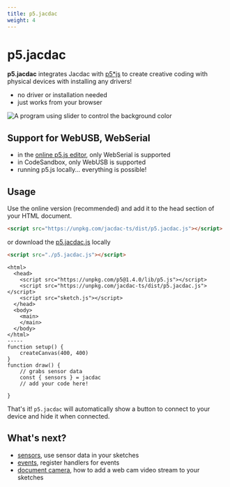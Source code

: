 ```yaml
---
title: p5.jacdac
weight: 4
---
```


# p5.jacdac

**p5.jacdac** integrates Jacdac with [p5\*js](https://p5js.org) to create creative coding with physical devices
with installing any drivers!

-   no driver or installation needed
-   just works from your browser

![A program using slider to control the background color](./p5js/sliders.gif)

## Support for WebUSB, WebSerial

-   in the [online p5.js editor](https://editor.p5js.org/), only WebSerial is supported
-   in CodeSandbox, only WebUSB is supported
-   running p5.js locally... everything is possible!

## Usage

Use the online version (recommended) and add it to the head section of your HTML document.

```html
<script src="https://unpkg.com/jacdac-ts/dist/p5.jacdac.js"></script>
```

or download the [p5.jacdac.js](https://unpkg.com/jacdac-ts/dist/p5.jacdac.js) locally

```html
<script src="./p5.jacdac.js"></script>
```

```p5js
<html>
  <head>
    <script src="https://unpkg.com/p5@1.4.0/lib/p5.js"></script>
    <script src="https://unpkg.com/jacdac-ts/dist/p5.jacdac.js"></script>
    <script src="sketch.js"></script>
  </head>
  <body>
    <main>
    </main>
  </body>
</html>
-----
function setup() {
    createCanvas(400, 400)
}
function draw() {
    // grabs sensor data
    const { sensors } = jacdac
    // add your code here!

}
```

That's it! `p5.jacdac` will automatically show a button to connect to your
device and hide it when connected.

## What's next?

- [sensors](/clients/p5js/sensors), use sensor data in your sketches
- [events](/clients/p5js/events), register handlers for events
- [document camera](/clients/p5js/document-cam), how to add a web cam video stream to your sketches